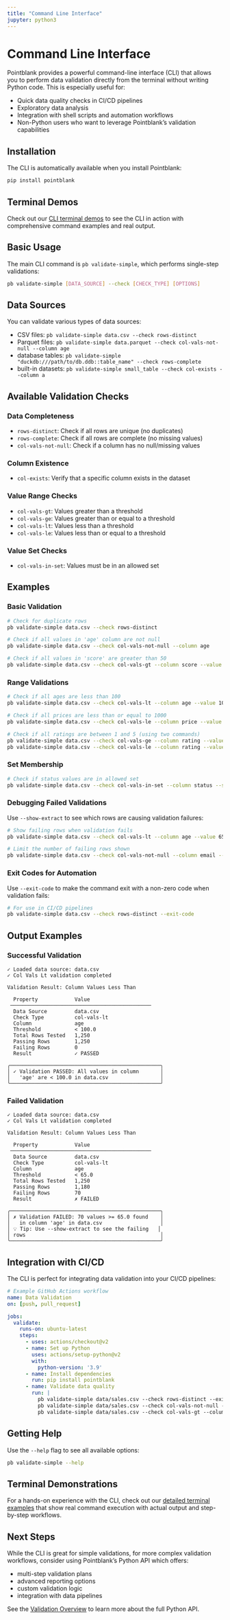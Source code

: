 ```yaml
---
title: "Command Line Interface"
jupyter: python3
---
```


# Command Line Interface

Pointblank provides a powerful command-line interface (CLI) that allows you to perform data validation directly from the terminal without writing Python code. This is especially useful for:

- Quick data quality checks in CI/CD pipelines
- Exploratory data analysis
- Integration with shell scripts and automation workflows
- Non-Python users who want to leverage Pointblank's validation capabilities

## Installation

The CLI is automatically available when you install Pointblank:

```bash
pip install pointblank
```

## Terminal Demos

Check out our [CLI terminal demos](../demos/cli-interactive/index.qmd) to see the CLI in action with
comprehensive command examples and real output.

## Basic Usage

The main CLI command is `pb validate-simple`, which performs single-step validations:

```bash
pb validate-simple [DATA_SOURCE] --check [CHECK_TYPE] [OPTIONS]
```

## Data Sources

You can validate various types of data sources:

- CSV files: `pb validate-simple data.csv --check rows-distinct`
- Parquet files: `pb validate-simple data.parquet --check col-vals-not-null --column age`
- database tables: `pb validate-simple "duckdb:///path/to/db.ddb::table_name" --check rows-complete`
- built-in datasets: `pb validate-simple small_table --check col-exists --column a`

## Available Validation Checks

### Data Completeness

- `rows-distinct`: Check if all rows are unique (no duplicates)
- `rows-complete`: Check if all rows are complete (no missing values)
- `col-vals-not-null`: Check if a column has no null/missing values

### Column Existence

- `col-exists`: Verify that a specific column exists in the dataset

### Value Range Checks

- `col-vals-gt`: Values greater than a threshold
- `col-vals-ge`: Values greater than or equal to a threshold
- `col-vals-lt`: Values less than a threshold
- `col-vals-le`: Values less than or equal to a threshold

### Value Set Checks
- `col-vals-in-set`: Values must be in an allowed set

## Examples

### Basic Validation

```bash
# Check for duplicate rows
pb validate-simple data.csv --check rows-distinct

# Check if all values in 'age' column are not null
pb validate-simple data.csv --check col-vals-not-null --column age

# Check if all values in 'score' are greater than 50
pb validate-simple data.csv --check col-vals-gt --column score --value 50
```

### Range Validations

```bash
# Check if all ages are less than 100
pb validate-simple data.csv --check col-vals-lt --column age --value 100

# Check if all prices are less than or equal to 1000
pb validate-simple data.csv --check col-vals-le --column price --value 1000

# Check if all ratings are between 1 and 5 (using two commands)
pb validate-simple data.csv --check col-vals-ge --column rating --value 1
pb validate-simple data.csv --check col-vals-le --column rating --value 5
```

### Set Membership

```bash
# Check if status values are in allowed set
pb validate-simple data.csv --check col-vals-in-set --column status --set "active,inactive,pending"
```

### Debugging Failed Validations

Use `--show-extract` to see which rows are causing validation failures:

```bash
# Show failing rows when validation fails
pb validate-simple data.csv --check col-vals-lt --column age --value 65 --show-extract

# Limit the number of failing rows shown
pb validate-simple data.csv --check col-vals-not-null --column email --show-extract --limit 5
```

### Exit Codes for Automation

Use `--exit-code` to make the command exit with a non-zero code when validation fails:

```bash
# For use in CI/CD pipelines
pb validate-simple data.csv --check rows-distinct --exit-code
```

## Output Examples

### Successful Validation

```
✓ Loaded data source: data.csv
✓ Col Vals Lt validation completed

Validation Result: Column Values Less Than

  Property            Value
 ──────────────────────────────────────────────
  Data Source         data.csv
  Check Type          col-vals-lt
  Column              age
  Threshold           < 100.0
  Total Rows Tested   1,250
  Passing Rows        1,250
  Failing Rows        0
  Result              ✓ PASSED

╭─────────────────────────────────────────────────╮
│ ✓ Validation PASSED: All values in column       │
│   'age' are < 100.0 in data.csv                 │
╰─────────────────────────────────────────────────╯
```

### Failed Validation

```
✓ Loaded data source: data.csv
✓ Col Vals Lt validation completed

Validation Result: Column Values Less Than

  Property            Value
 ──────────────────────────────────────────────
  Data Source         data.csv
  Check Type          col-vals-lt
  Column              age
  Threshold           < 65.0
  Total Rows Tested   1,250
  Passing Rows        1,180
  Failing Rows        70
  Result              ✗ FAILED

╭─────────────────────────────────────────────────╮
│ ✗ Validation FAILED: 70 values >= 65.0 found    │
│   in column 'age' in data.csv                   │
│ 💡 Tip: Use --show-extract to see the failing   │
│ rows                                            │
╰─────────────────────────────────────────────────╯
```

## Integration with CI/CD

The CLI is perfect for integrating data validation into your CI/CD pipelines:

```yaml
# Example GitHub Actions workflow
name: Data Validation
on: [push, pull_request]

jobs:
  validate:
    runs-on: ubuntu-latest
    steps:
      - uses: actions/checkout@v2
      - name: Set up Python
        uses: actions/setup-python@v2
        with:
          python-version: '3.9'
      - name: Install dependencies
        run: pip install pointblank
      - name: Validate data quality
        run: |
          pb validate-simple data/sales.csv --check rows-distinct --exit-code
          pb validate-simple data/sales.csv --check col-vals-not-null --column customer_id --exit-code
          pb validate-simple data/sales.csv --check col-vals-gt --column amount --value 0 --exit-code
```

## Getting Help

Use the `--help` flag to see all available options:

```bash
pb validate-simple --help
```

## Terminal Demonstrations

For a hands-on experience with the CLI, check out our
[detailed terminal examples](../demos/cli-interactive/index.qmd) that show real command execution
with actual output and step-by-step workflows.

## Next Steps

While the CLI is great for simple validations, for more complex validation workflows, consider using
Pointblank's Python API which offers:

- multi-step validation plans
- advanced reporting options
- custom validation logic
- integration with data pipelines

See the [Validation Overview](validation-overview.qmd) to learn more about the full Python API.
